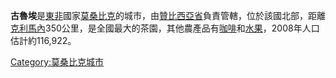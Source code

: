 {{Infobox settlement
|official_name          = 古魯埃
|other_name             = 
|native_name            = 
|nickname               = 
|motto                  = 
|image_skyline          = Gurue_Mount_Murresse.jpg 
|imagesize              = 380px
|image_caption          = 
|image_flag             = 
|flag_size              = 
|image_seal             = 
|seal_size              = 
|image_shield           = 
|shield_size            =
|image_blank_emblem              =
|blank_emblem_size          =
|image_map              = 
|mapsize                = 
|map_caption            = 
|pushpin_map            = Mozambique
|pushpin_label_position = 
|pushpin_mapsize        =200
|coordinates_display    = inline,title
|coordinates_region     = MZ
|subdivision_type       = 國家
|subdivision_name       = {{MOZ}}
|subdivision_type1      = 省
|subdivision_name1      = [[贊比西亞省|贊比西亞省]]
|subdivision_type2      = 
|subdivision_name2      = 
|government_type        =
|leader_title           = 
|leader_name            = 
|leader_title1          =  <!-- for places with, say, both a mayor and a city manager -->
|leader_name1           =
|established_title      =  
|established_date       =  
|established_title2     =  <!-- Incorporated (town) -->
|established_date2      = 
|established_title3     =  
|established_date3      = 
|area_magnitude         = 
|unit_pref              = <!--Enter: Imperial, if Imperial (metric) is desired-->
|area_footnotes         = 
|area_total_km2             = 
|area_land_km2              = 
|area_water_km2             = 
|area_total_sq_mi        = 
|area_land_sq_mi         = 
|area_water_sq_mi        = 
|area_water_percent     = 
|area_urban_km2             = 
|area_urban_sq_mi        = 
|area_metro_km2             = 
|area_metro_sq_mi        = 
|population_as_of       = 
|population_footnotes   =
|population_note        = 
|settlement_type        = <!--For Town or Village (Leave blank for the default City)-->
|population_total       = 116992
|population_density_km2     = 
|population_density_sq_mi = 
|population_metro       =
|population_density_metro_km2 =
|population_density_metro_sq_mi =
|population_urban       = 
|population_density_urban_km2 =
|population_density_urban_mi2 =
|timezone               = 
|utc_offset             = 
|timezone_DST           = 
|utc_offset_DST         = 
|latd= 15 |latm= 28 |lats= |latNS=S
|longd=36 |longm=59|longs= |longEW=E
|elevation_footnotes    =  <!--for references: use <ref> </ref> tags-->
|elevation_m              = 
|elevation_ft           = 
|postal_code_type       =  <!-- enter ZIP code, Postcode, Post code, Postal code... -->
|postal_code            =
|area_code              = 
|website                = 
|footnotes              = 
}}

'''古魯埃'''是[[東非|東非]]國家[[莫桑比克|莫桑比克]]的城市，由[[贊比西亞省|贊比西亞省]]負責管轄，位於該國北部，距離[[克利馬內|克利馬內]]350公里，是全國最大的茶園，其他農產品有[[咖啡|咖啡]]和[[水果|水果]]，2008年人口估計約116,922。

[[Category:莫桑比克城市|Category:莫桑比克城市]]